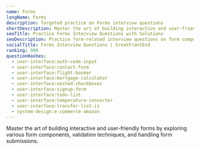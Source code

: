 ```yaml
---
name: Forms
longName: Forms
description: Targeted practice on Forms interview questions
shortDescription: Master the art of building interactive and user-friendly forms.
seoTitle: Practice Forms Interview Questions with Solutions
seoDescription: Practice form-related interview questions on form components, validation, and submission handling. Code in-browser with solutions from ex-interviewers.
socialTitle: Forms Interview Questions | GreatFrontEnd
ranking: 999
questionHashes:
  - user-interface:auth-code-input
  - user-interface:contact-form
  - user-interface:flight-booker
  - user-interface:mortgage-calculator
  - user-interface:nested-checkboxes
  - user-interface:signup-form
  - user-interface:todo-list
  - user-interface:temperature-converter
  - user-interface:transfer-list-ii
  - system-design:e-commerce-amazon
---
```


Master the art of building interactive and user-friendly forms by exploring various form components, validation techniques, and handling form submissions.
